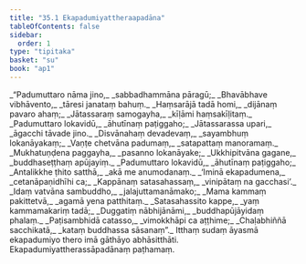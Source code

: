```yaml
---
title: "35.1 Ekapadumiyattheraapadāna"
tableOfContents: false
sidebar:
  order: 1
type: "tipitaka"
basket: "su"
book: "ap1"
---
```



<DynamicBreadcrumb />

<Division number="1" book="ap1">

<Paragraph number="3881" type="verses" book="ap1">
_“Padumuttaro nāma jino,_  
_sabbadhammāna pāragū;_  
_Bhavābhave vibhāvento,_  
_tāresi janataṃ bahuṃ._  

</Paragraph>

</Division>
<Division number="2" book="ap1">

<Paragraph number="3882" type="verses" book="ap1">
_Haṃsarājā tadā homi,_  
_dijānaṃ pavaro ahaṃ;_  
_Jātassaraṃ samogayha,_  
_kīḷāmi haṃsakīḷitaṃ._  

</Paragraph>

</Division>
<Division number="3" book="ap1">

<Paragraph number="3883" type="verses" book="ap1">
_Padumuttaro lokavidū,_  
_āhutīnaṃ paṭiggaho;_  
_Jātassarassa upari,_  
_āgacchi tāvade jino._  

</Paragraph>

</Division>
<Division number="4" book="ap1">

<Paragraph number="3884" type="verses" book="ap1">
_Disvānahaṃ devadevaṃ,_  
_sayambhuṃ lokanāyakaṃ;_  
_Vaṇṭe chetvāna padumaṃ,_  
_satapattaṃ manoramaṃ._  

</Paragraph>

</Division>
<Division number="5" book="ap1">

<Paragraph number="3885" type="verses" book="ap1">
_Mukhatuṇḍena paggayha,_  
_pasanno lokanāyake;_  
_Ukkhipitvāna gagane,_  
_buddhaseṭṭhaṃ apūjayiṃ._  

</Paragraph>

</Division>
<Division number="6" book="ap1">

<Paragraph number="3886" type="verses" book="ap1">
_Padumuttaro lokavidū,_  
_āhutīnaṃ paṭiggaho;_  
_Antalikkhe ṭhito satthā,_  
_akā me anumodanaṃ._  

</Paragraph>

</Division>
<Division number="7" book="ap1">

<Paragraph number="3887" type="verses" book="ap1">
_‘Iminā ekapadumena,_  
_cetanāpaṇidhīhi ca;_  
_Kappānaṃ satasahassaṃ,_  
_vinipātaṃ na gacchasi’._  

</Paragraph>

</Division>
<Division number="8" book="ap1">

<Paragraph number="3888" type="verses" book="ap1">
_Idaṃ vatvāna sambuddho,_  
_jalajuttamanāmako;_  
_Mama kammaṃ pakittetvā,_  
_agamā yena patthitaṃ._  

</Paragraph>

</Division>
<Division number="9" book="ap1">

<Paragraph number="3889" type="verses" book="ap1">
_Satasahassito kappe,_  
_yaṃ kammamakariṃ tadā;_  
_Duggatiṃ nābhijānāmi,_  
_buddhapūjāyidaṃ phalaṃ._  

</Paragraph>

</Division>
<Division number="10" book="ap1">

<Paragraph number="3890" type="verses" book="ap1">
_Paṭisambhidā catasso,_  
_vimokkhāpi ca aṭṭhime;_  
_Chaḷabhiññā sacchikatā,_  
_kataṃ buddhassa sāsanaṃ”._  

</Paragraph>

<Paragraph number="3891" book="ap1">
Itthaṃ sudaṃ āyasmā ekapadumiyo thero imā gāthāyo abhāsitthāti.

</Paragraph>
</Division>

<Paragraph number="3892" type="center" book="ap1">
Ekapadumiyattherassāpadānaṃ paṭhamaṃ.
</Paragraph>